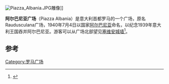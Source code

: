[[File:Piazza_Albania.JPG|thumb]]雕像]]

'''阿尔巴尼亚广场'''（Piazza Albania）是意大利首都罗马的一个广场，原名Raudusculana广场，1940年7月4日以国家[[阿尔巴尼亚|阿尔巴尼亚]]命名，以纪念1939年意大利王国吞并阿尔巴尼亚。游客可以从广场北部望见[[塞维安城墙|塞维安城墙]]<ref>{{Cite book|title=罗马|last=Time out 城市指南编写组编|first=|publisher=上海：上海译文出版社|year=2008.09|isbn=978-7-5327-4399-5|location=|pages=134}}</ref>。

==参考==
{{reflist}}

[[Category:罗马广场|Category:罗马广场]]